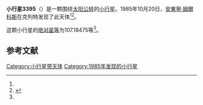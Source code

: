 {{Infobox planet
| bgcolour = #FFFFC0
| name = 3395 Jitka
| symbol = 
| image = 
| caption = 
| discovery = yes
| discovery_ref = 
| discoverer = [[安東寧·姆爾科斯|安東寧·姆爾科斯]]
| discovery_site = [[克列特|克列特]] 
| discovered = 1985年10月20日
| designations = yes
| mp_name = 
| named_after = 
| alt_names = 1985 UN/ 1938 SR / 1959 CD1 / 1962 WR / 1969 JD / 1971 TS1 / 1975 RT / 1976 YO6 / 1980 TG7 / 1981 YD1
| mp_category = [[主带小行星|主带小行星]]
| orbit_ref = <ref name="a">[http://ssd.jpl.nasa.gov/sbdb.cgi?sstr=3395 3395 Jitka] {{Wayback|url=http://ssd.jpl.nasa.gov/sbdb.cgi?sstr=3395 |date=20200917223715 }}，小行星數據庫瀏覽器（JPL Small-Body Database Browser）－[[美国国家航空航天局|美国国家航空航天局]]喷气推进实验室</ref>
| epoch = 2456400.5 (2013年4月18日更新)
| aphelion = {{convert|2.9492396|AU|km|3|abbr=on|lk=out}}
| perihelion = {{convert|2.6326262|AU|km|3|abbr=on}}
| semimajor = {{convert|2.7909329|AU|km|3|abbr=on}}
| eccentricity = 0.0567218
| period = 1703.03087 [[日|日]]<br />4.66[[儒略年|儒略年]]
| avg_speed = 
| inclination = 4.02883
| asc_node = 4.98332
| mean_anomaly = 
| arg_peri = 107.18475
| satellites = 
| physical_characteristics = yes
| dimensions = 
| mass = 
| density = 
| surface_grav = 
| escape_velocity = 
| sidereal_day = 
| axial_tilt = 
| pole_ecliptic_lat = 
| pole_ecliptic_lon = 
| albedo = 
| temperatures= 
| temp_name1 = 
| mean_temp_1 = 
| max_temp_1 = 
| temp_name2 = 
| max_temp_2 = 
| spectral_type = 
| abs_magnitude = 107.18475
}}

'''小行星3395'''（{{lang-en|3395 Jitka}}）是一颗围绕[[太阳|太阳]][[公转|公转]]的[[小行星|小行星]]。1985年10月20日，[[安東寧·姆爾科斯|安東寧·姆爾科斯]]在克列特发现了此天体<ref name="a" /><ref>{{cite news|title=小行星列表|url=http://cfa-www.harvard.edu/iau/lists/NumberedMPs.txt|accessdate=2013-07-08|newspaper=哈佛大学|archive-date=2008-05-17|archive-url=https://web.archive.org/web/20080517010638/http://cfa-www.harvard.edu/iau/lists/NumberedMPs.txt|dead-url=no}}</ref>。

这颗小行星的[[绝对星等|绝对星等]]为107.18475等<ref name="a" />。

==参考文献==
{{reflist}}
{{Minor Planet Number|[[小行星3394|小行星3394]]|[[小行星3396|小行星3396]]}}

{{小天体}}

[[Category:小行星带天体|Category:小行星带天体]]
[[Category:1985年发现的小行星|Category:1985年发现的小行星]]

{{asteroid-stub}}